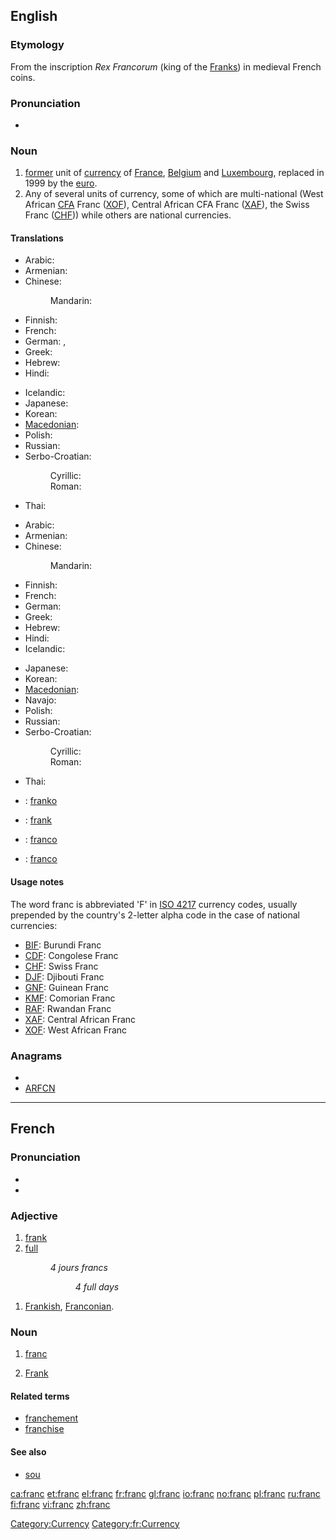 {{also|Franc}}
==English==

===Etymology===
From the inscription ''Rex Francorum'' (king of the [[Frank]]s) in medieval French coins.

===Pronunciation===
* {{IPA|/fɹæŋk/}}

===Noun===
{{wikipedia}}
{{en-noun}}

# [[former]] unit of [[currency]] of [[France]], [[Belgium]] and [[Luxembourg]], replaced in 1999 by the [[euro]].
# Any of several units of currency, some of which are multi-national (West African [[CFA]] Franc ([[XOF]]), Central African CFA Franc ([[XAF]]), the Swiss Franc ([[CHF]])) while others are national currencies.

====Translations====
{{trans-top|former currency of France and Belgium}}
* Arabic: {{t|ar|فرنك|m|tr=frank}}
* Armenian: {{t-|hy|ֆրանկ|tr=frank}}
* Chinese:
*: Mandarin: {{t-|cmn|法郎|tr=fǎláng|sc=Hani}}
* Finnish: {{t-|fi|frangi}}
* French: {{t+|fr|franc|m}}
* German: {{t+|de|Franc|m}}, {{t+|de|Franken|m}}
* Greek: {{t|el|φράγκο|m|tr=fránko}}
* Hebrew: {{t|he|פרנק}}
* Hindi: {{t|hi|फ्रैंक|tr=phraiṅk|xs=Hindi}}
{{trans-mid}}
* Icelandic: {{t|is|franki|m}}
* Japanese: {{t|ja|フラン|tr=furan}}
* Korean: {{t+|ko|프랑|tr=peulang|sc=Hang}}
* [[Macedonian]]: {{t|mk|франк|m|tr=frank}}
* Polish: {{l|pl|frank}} {{m}}
* Russian: {{t|ru|франк|m|tr=frank}}
* Serbo-Croatian:
*: Cyrillic: {{tø|sh|франак|m|alt=фра̏нак|sc=Cyrl|xs=Serbo-Croatian}}
*: Roman: {{tø|sh|franak|m|alt=frȁnak|xs=Serbo-Croatian}}
* Thai: {{t|th|ฟรังค์|tr=frang}}
{{trans-bottom}}

{{trans-top|current currency of Switzerland}}
* Arabic: {{t|ar|فرنك|m|tr=frank}}
* Armenian: {{t-|hy|ֆրանկ|tr=frank}}
* Chinese:
*: Mandarin: {{t-|cmn|法郎|tr=fǎláng|sc=Hani}}
* Finnish: {{t-|fi|frangi}}
* French: {{t+|fr|franc|m}}
* German: {{t+|de|Franken|m}}
* Greek: {{t|el|φράγκο|m|tr=fránko}}
* Hebrew: {{t|he|פרנק}}
* Hindi: {{t|hi|फ्रैंक|tr=phraiṅk|xs=Hindi}}
* Icelandic: {{t|is|franki|m}}
{{trans-mid}}
* Japanese: {{t|ja|フラン|tr=furan}}
* Korean: {{t+|ko|프랑|tr=peulang|sc=Hang}}
* [[Macedonian]]: {{t|mk|франк|m|tr=frank}}
* Navajo: {{tø|nv|Swis bikéyah bi-fwą}}
* Polish: {{l|pl|frank}} {{m}}
* Russian: {{t|ru|франк|m|tr=frank}}
* Serbo-Croatian:
*: Cyrillic: {{tø|sh|франак|m|alt=фра̏нак|sc=Cyrl|xs=Serbo-Croatian}}
*: Roman: {{tø|sh|franak|m|alt=frȁnak|xs=Serbo-Croatian}}
* Thai: {{t|th|ฟรังค์|tr=frang}}
{{trans-bottom}}

{{checktrans-top}}
* {{ttbc|Esperanto}}: [[franko]]
* {{ttbc|Estonian}}: [[frank]]
* {{ttbc|Italian}}: [[franco]] {{m}}
* {{ttbc|Spanish}}: [[franco]] {{m}}
{{trans-bottom}}

====Usage notes====
The word franc is abbreviated 'F' in [[w:ISO 4217|ISO 4217]] currency codes, usually prepended by the country's 2-letter alpha code in the case of national currencies:
* [[BIF]]: Burundi Franc
* [[CDF]]: Congolese Franc
* [[CHF]]: Swiss Franc
* [[DJF]]: Djibouti Franc
* [[GNF]]: Guinean Franc
* [[KMF]]: Comorian Franc
* [[RAF]]: Rwandan Franc
* [[XAF]]: Central African Franc
* [[XOF]]: West African Franc

===Anagrams===
* {{alphagram|acfnr}}
* [[ARFCN#English|ARFCN]]

[[Category:Currency]]

----

==French==

===Pronunciation===
* {{audio|Fr-franc.ogg|audio}}
* {{IPA|/fʀɑ̃/|lang=fr}}

===Adjective===
{{fr-adj|feminine=franche}}

# [[frank]]
# [[full]]
#: ''4 jours francs''
#:: ''4 full days''

{{fr-adj|feminine=franque}}

# [[Frankish]], [[Franconian]].

===Noun===
{{fr-noun|m}}

# {{money|lang=fr}} [[#English|franc]]
# [[Frank]]

====Related terms====
* [[franchement]]
* [[franchise]]

====See also====
* {{sense|money}} [[sou]]

[[Category:fr:Currency]]

[[ca:franc]]
[[et:franc]]
[[el:franc]]
[[fr:franc]]
[[gl:franc]]
[[io:franc]]
[[no:franc]]
[[pl:franc]]
[[ru:franc]]
[[fi:franc]]
[[vi:franc]]
[[zh:franc]]